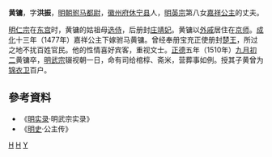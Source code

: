 {{for|南宋大臣黄镛|黄镛 (南宋)}}
{{refimprove|time=2017-02-02T08:51:13+00:00}}
'''黄镛'''{{BD|？||1510年||catIdx=H}}，字'''洪振'''，[[明朝|明朝]][[驸马都尉|驸马都尉]]，[[徽州府|徽州府]][[休宁县|休宁县]]人，[[明英宗|明英宗]]第八女[[嘉祥公主|嘉祥公主]]的丈夫。

[[明仁宗|明仁宗]]在[[东宫|东宫]]时，黄镛的姑祖母[[选侍|选侍]]，后册封[[黄充妃|庄靖妃]]。黄镛以[[外戚|外戚]]居住在[[京师|京师]]。[[成化|成化]]十三年（1477年）嘉祥公主下嫁驸马黄镛。曾经奉册宝充正使册封[[楚王|楚王]]，所过之地不扰百姓官民。他的性情喜好宾客，重视文士。[[正德_(明朝)|正德]]五年（1510年）[[九月初二|九月初二]]黄镛卒，[[明武宗|明武宗]]辍视朝一日，命有司给棺椁、斋米，营葬事如例。授其子黄曾为[[锦衣卫|锦衣卫]]百户。
== 參考資料 ==
* 《[[明实录|明实录]]·明武宗实录》
* 《[[明史|明史]]·公主传》
[[Category:明朝驸马都尉|H]]
[[Category:休宁人|H]]
[[Category:黄姓|Y]]